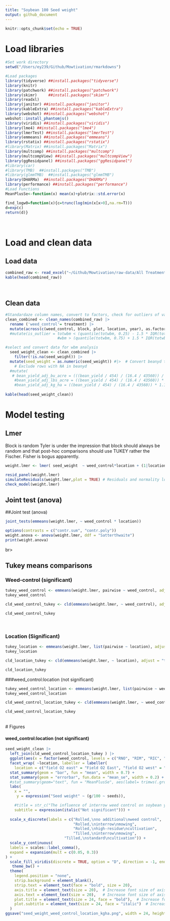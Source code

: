 ```yaml
---
title: "Soybean 100 Seed weight"
output: github_document
---
```


```r
knitr::opts_chunk$set(echo = TRUE)
```

# Load libraries


```r
#Set work directory
setwd("/Users/ey239/Github/Mowtivation/rmarkdowns")

#Load packages 
library(tidyverse) ##install.packages("tidyverse")
library(knitr)
library(patchwork) ##install.packages("patchwork")
library(skimr)     ##install.packages("skimr")
library(readxl)
library(janitor) ##install.packages("janitor")
library(kableExtra) ##install.packages("kableExtra")
library(webshot) ##install.packages("webshot")
webshot::install_phantomjs()
library(viridis) ##install.packages("viridis")
library(lme4) ##install.packages("lme4")
library(lmerTest) ##install.packages("lmerTest")
library(emmeans) ##install.packages("emmeans")
library(rstatix) ##install.packages("rstatix")
#library(Matrix) ##install.packages("Matrix")
library(multcomp) ##install.packages("multcomp")
library(multcompView) ##install.packages("multcompView")
library(ggResidpanel) ##install.packages("ggResidpanel")
#library(car)
#library(TMB)  ##install.packages("TMB")
#library(glmmTMB)  ##install.packages("glmmTMB")
library(DHARMa)  ##install.packages("DHARMa")
library(performance) ##install.packages("performance")
#Load Functions
MeanPlusSe<-function(x) mean(x)+plotrix::std.error(x)

find_logw0=function(x){c=trunc(log(min(x[x>0],na.rm=T)))
d=exp(c)
return(d)}
```

<br>

# Load and clean data

 
## Load data
``` r
combined_raw <- read_excel("~/Github/Mowtivation/raw-data/All Treatments/combined_raw.xlsx")
kable(head(combined_raw))

```
<br>

## Clean data
```r


#Standardaze column names, convert to factors, check for outliers of variable**
clean_combined <- clean_names(combined_raw) |>  
  rename ('weed_control'= treatment) |> 
  mutate(across(c(weed_control, block, plot, location, year), as.factor)) #|> 
  #mutate(is_outlier = totwbm < (quantile(totwbm, 0.25) - 1.5 * IQR(totwbm)) |
                       #wbm > (quantile(totwbm, 0.75) + 1.5 * IQR(totwbm)))

#select and convert data for wbm analysis
  seed_weight_clean <- clean_combined |>  
    filter(!is.na(seed_weight)) |>
  mutate(seed_weight = as.numeric(seed_weight)) #|>  # Convert beanyd to numeric
    # Exclude rows with NA in beanyd
  #mutate(
   # bean_yield_adj_bu_acre = (((bean_yield / 454) / (16.4 / 43560)) / 60) * ((100 - 0.00001) / (100 - 14)),
    #bean_yield_adj_lbs_acre = ((bean_yield / 454) / (16.4 / 43560)) * ((100 - 0.00001) / (100 - 14)),
    #bean_yield_adj_kg_ha = ((bean_yield / 454) / (16.4 / 43560)) * 1.12085 * ((100 - 0.00001) / (100 - 14))
  
kable(head(seed_weight_clean)) 
```
# Model testing
## Lmer
Block is random
Tyler is under the impression that block should always be random and that post-hoc comparisons should use TUKEY rather the Fischer. Fisher is bogus apparently. 

```r
weight.lmer <- lmer( seed_weight  ~ weed_control*location + (1|location:block), data =  seed_weight_clean)

resid_panel(weight.lmer)
simulateResiduals(weight.lmer,plot = TRUE) # Residuals and normality look good
check_model(weight.lmer)
```

## Joint test (anova)
##Joint test (anova)
```r

joint_tests(emmeans(weight.lmer, ~ weed_control * location))
```


```r
options(contrasts = c("contr.sum", "contr.poly"))
weight.anova <- anova(weight.lmer, ddf = "Satterthwaite")
print(weight.anova)
```

br>

## Tukey means comparisons
### Weed-control (significant)

```r
tukey_weed_control <- emmeans(weight.lmer, pairwise ~ weed_control, adjust = "tukey")
tukey_weed_control

cld_weed_control_tukey <- cld(emmeans(weight.lmer, ~ weed_control), adjust = "tukey", Letters = letters, sort = TRUE, reversed = TRUE)

cld_weed_control_tukey
```
<br>

### Location (Significant)
```r
tukey_location <- emmeans(weight.lmer, list(pairwise ~ location), adjust = "tukey")
tukey_location

cld_location_tukey <- cld(emmeans(weight.lmer, ~ location), adjust = "tukey", Letters = letters, sort = TRUE, reversed = TRUE)

cld_location_tukey
```

###weed_control:location (not significant)

```r
tukey_weed_control_location <- emmeans(weight.lmer, list(pairwise ~ weed_control|location), adjust = "tukey")
tukey_weed_control_location

cld_weed_control_location_tukey <- cld(emmeans(weight.lmer, ~ weed_control|location), adjust = "tukey", Letters = letters, sort = TRUE, reversed = TRUE)

cld_weed_control_location_tukey
```






<br>
# Figures



#### weed_control:location (not significant)

```r
seed_weight_clean |> 
  left_join(cld_weed_control_location_tukey ) |> 
  ggplot(aes(x = factor(weed_control, levels = c("RNO", "RIM", "RIC", "TIM", "TIC")), y = seed_weight, fill = weed_control)) +
  facet_wrap( ~location, labeller = labeller(
    location = c("field O2 east" = "Field O2 East", "field O2 west" = "Field O2 West","field v" = "Field V" )))+
  stat_summary(geom = "bar", fun = "mean", width = 0.7) +
  stat_summary(geom = "errorbar", fun.data = "mean_se", width = 0.2) +
  #stat_summary(geom="text", fun = "MeanPlusSe", aes(label= trimws(.group)),size=6.5,vjust=-0.5) +
  labs(
    x = "",
     y = expression("Seed weight" ~ (g/100 ~ seeds)),

    #title = str_c("The influence of interrow weed control on soybean yield"),
    subtitle = expression(italic("Not significant"))) +
  
  scale_x_discrete(labels = c("Rolled,\nno additional\nweed control",
                              "Rolled,\ninterrow\nmowing",
                              "Rolled,\nhigh-residue\ncultivation",
                              "Tilled,\ninterrow\nmowing",
                          "Tilled,\nstandard\ncultivation")) +
  scale_y_continuous(
  labels = scales::label_comma(),
  expand = expansion(mult = c(0.05, 0.3))
) +
  scale_fill_viridis(discrete = TRUE, option = "D", direction = -1, end = 0.9, begin = 0.1) +
   theme_bw() +
  theme(
    legend.position = "none",
    strip.background = element_blank(),
    strip.text = element_text(face = "bold", size = 20),
    axis.title = element_text(size = 20),  # Increase font size of axis titles
    axis.text = element_text(size = 20),   # Increase font size of axis labels
    plot.title = element_text(size = 24, face = "bold"),  # Increase font size of title
    plot.subtitle = element_text(size = 24, face = "italic")  # Increase font size of subtitle
  )
ggsave("seed_weight_weed_control_location_kgha.png", width = 24, height = 8, dpi = 300)
```
